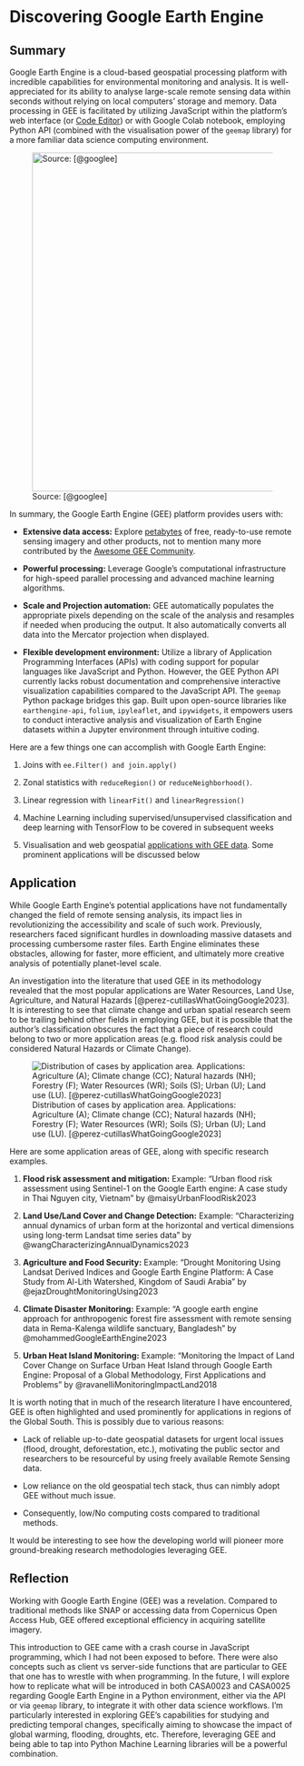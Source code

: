 # Discovering Google Earth Engine

## Summary

Google Earth Engine is a cloud-based geospatial processing platform with incredible capabilities for environmental monitoring and analysis. It is well-appreciated for its ability to analyse large-scale remote sensing data within seconds without relying on local computers' storage and memory. Data processing in GEE is facilitated by utilizing JavaScript within the platform's web interface (or [Code Editor](https://code.earthengine.google.com/)) or with Google Colab notebook, employing Python API (combined with the visualisation power of the `geemap` library) for a more familiar data science computing environment.

![Source: [@googlee]](images/clipboard-2882732228.png){fig-align="center" width="596"}

In summary, the Google Earth Engine (GEE) platform provides users with:

-   **Extensive data access:** Explore [petabytes](https://developers.google.com/earth-engine/datasets/catalog) of free, ready-to-use remote sensing imagery and other products, not to mention many more contributed by the [Awesome GEE Community](https://gee-community-catalog.org/).

-   **Powerful processing:** Leverage Google's computational infrastructure for high-speed parallel processing and advanced machine learning algorithms.

-   **Scale and Projection automation:** GEE automatically populates the appropriate pixels depending on the scale of the analysis and resamples if needed when producing the output. It also automatically converts all data into the Mercator projection when displayed.

-   **Flexible development environment:** Utilize a library of Application Programming Interfaces (APIs) with coding support for popular languages like JavaScript and Python. However, the GEE Python API currently lacks robust documentation and comprehensive interactive visualization capabilities compared to the JavaScript API. The `geemap` Python package bridges this gap. Built upon open-source libraries like `earthengine-api`, `folium`, `ipyleaflet`, and `ipywidgets`, it empowers users to conduct interactive analysis and visualization of Earth Engine datasets within a Jupyter environment through intuitive coding.

Here are a few things one can accomplish with Google Earth Engine:

1.  Joins with `ee.Filter() and join.apply()`

2.  Zonal statistics with `reduceRegion()` or `reduceNeighborhood()`.

3.  Linear regression with `linearFit()` and `linearRegression()`

4.  Machine Learning including supervised/unsupervised classification and deep learning with TensorFlow to be covered in subsequent weeks

5.  Visualisation and web geospatial [applications with GEE data](https://github.com/philippgaertner/awesome-earth-engine-apps). Some prominent applications will be discussed below

## Application

While Google Earth Engine's potential applications have not fundamentally changed the field of remote sensing analysis, its impact lies in revolutionizing the accessibility and scale of such work. Previously, researchers faced significant hurdles in downloading massive datasets and processing cumbersome raster files. Earth Engine eliminates these obstacles, allowing for faster, more efficient, and ultimately more creative analysis of potentially planet-level scale.

An investigation into the literature that used GEE in its methodology revealed that the most popular applications are Water Resources, Land Use, Agriculture, and Natural Hazards [@perez-cutillasWhatGoingGoogle2023]. It is interesting to see that climate change and urban spatial research seem to be trailing behind other fields in employing GEE, but it is possible that the author's classification obscures the fact that a piece of research could belong to two or more application areas (e.g. flood risk analysis could be considered Natural Hazards or Climate Change).

![Distribution of cases by application area. Applications: Agriculture (A); Climate change (CC); Natural hazards (NH); Forestry (F); Water Resources (WR); Soils (S); Urban (U); Land use (LU). [@perez-cutillasWhatGoingGoogle2023]](images/clipboard-592104279.png){fig-align="center"}

Here are some application areas of GEE, along with specific research examples.

1.  **Flood risk assessment and mitigation:** Example: "Urban flood risk assessment using Sentinel-1 on the Google Earth engine: A case study in Thai Nguyen city, Vietnam" by @maisyUrbanFloodRisk2023

2.  **Land Use/Land Cover and Change Detection:** Example: "Characterizing annual dynamics of urban form at the horizontal and vertical dimensions using long-term Landsat time series data" by @wangCharacterizingAnnualDynamics2023

3.  **Agriculture and Food Security:** Example: "Drought Monitoring Using Landsat Derived Indices and Google Earth Engine Platform: A Case Study from Al-Lith Watershed, Kingdom of Saudi Arabia" by @ejazDroughtMonitoringUsing2023

4.  **Climate Disaster Monitoring:** Example: "A google earth engine approach for anthropogenic forest fire assessment with remote sensing data in Rema-Kalenga wildlife sanctuary, Bangladesh" by @mohammedGoogleEarthEngine2023

5.  **Urban Heat Island Monitoring:** Example: "Monitoring the Impact of Land Cover Change on Surface Urban Heat Island through Google Earth Engine: Proposal of a Global Methodology, First Applications and Problems" by @ravanelliMonitoringImpactLand2018

It is worth noting that in much of the research literature I have encountered, GEE is often highlighted and used prominently for applications in regions of the Global South. This is possibly due to various reasons:

-   Lack of reliable up-to-date geospatial datasets for urgent local issues (flood, drought, deforestation, etc.), motivating the public sector and researchers to be resourceful by using freely available Remote Sensing data.

-   Low reliance on the old geospatial tech stack, thus can nimbly adopt GEE without much issue.

-   Consequently, low/No computing costs compared to traditional methods.

It would be interesting to see how the developing world will pioneer more ground-breaking research methodologies leveraging GEE.

## Reflection

Working with Google Earth Engine (GEE) was a revelation. Compared to traditional methods like SNAP or accessing data from Copernicus Open Access Hub, GEE offered exceptional efficiency in acquiring satellite imagery.

This introduction to GEE came with a crash course in JavaScript programming, which I had not been exposed to before. There were also concepts such as client vs server-side functions that are particular to GEE that one has to wrestle with when programming. In the future, I will explore how to replicate what will be introduced in both CASA0023 and CASA0025 regarding Google Earth Engine in a Python environment, either via the API or via `geemap` library, to integrate it with other data science workflows. I'm particularly interested in exploring GEE's capabilities for studying and predicting temporal changes, specifically aiming to showcase the impact of global warming, flooding, droughts, etc. Therefore, leveraging GEE and being able to tap into Python Machine Learning libraries will be a powerful combination.
